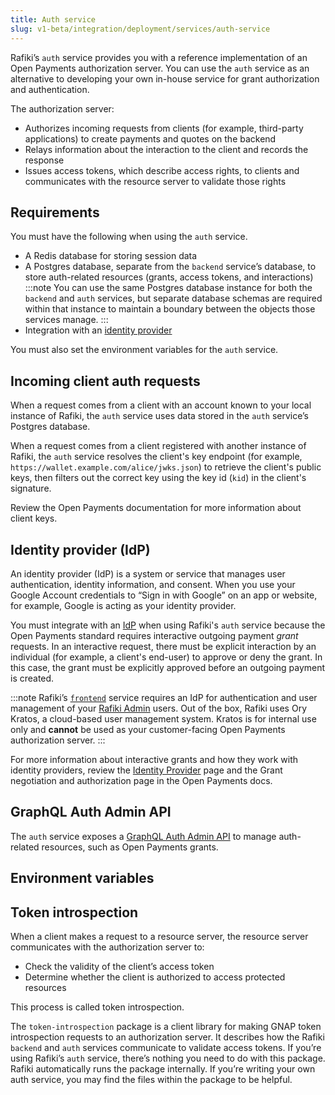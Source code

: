 ```yaml
---
title: Auth service
slug: v1-beta/integration/deployment/services/auth-service
---
```



Rafiki’s <LinkOut href="https://github.com/interledger/rafiki/tree/main/packages/auth">`auth`</LinkOut> service provides you with a reference implementation of an Open Payments authorization server. You can use the `auth` service as an alternative to developing your own in-house service for grant authorization and authentication.

The authorization server:

* Authorizes incoming requests from clients (for example, third-party applications) to create payments and quotes on the backend
* Relays information about the interaction to the client and records the response
* Issues access tokens, which describe access rights, to clients and communicates with the resource server to validate those rights

## Requirements

You must have the following when using the `auth` service.

* A Redis database for storing session data
* A Postgres database, separate from the `backend` service’s database, to store auth-related resources (grants, access tokens, and interactions)
  :::note
  You can use the same Postgres database instance for both the `backend` and `auth` services, but separate database schemas are required within that instance to maintain a boundary between the objects those services manage.
  :::
* Integration with an [identity provider](#identity-provider-idp)

You must also set the environment variables for the `auth` service.

## Incoming client auth requests

When a request comes from a client with an account known to your local instance of Rafiki, the `auth` service uses data stored in the `auth` service’s Postgres database.

When a request comes from a client registered with another instance of Rafiki, the `auth` service resolves the client's key endpoint (for example, `https://wallet.example.com/alice/jwks.json`) to retrieve the client's public keys, then filters out the correct key using the key id (`kid`) in the client's signature.

Review the <LinkOut href="https://openpayments.dev/identity/client-keys/">Open Payments documentation</LinkOut> for more information about client keys.

## Identity provider (IdP)

An identity provider (IdP) is a system or service that manages user authentication, identity information, and consent. When you use your Google Account credentials to “Sign in with Google” on an app or website, for example, Google is acting as your identity provider.

You must integrate with an [IdP](/v1-beta/integration/requirements/open-payments/idp) when using Rafiki's `auth` service because the Open Payments standard requires interactive outgoing payment *grant* requests. In an interactive request, there must be explicit interaction by an individual (for example, a client's end-user) to approve or deny the grant. In this case, the grant must be explicitly approved before an outgoing payment is created.

:::note
Rafiki’s [`frontend`](/v1-beta/integration/deployment/services/frontend-service) service requires an IdP for authentication and user management of your [Rafiki Admin](/v1-beta/admin/admin-user-guide) users. Out of the box, Rafiki uses Ory Kratos, a cloud-based user management system. Kratos is for internal use only and **cannot** be used as your customer-facing Open Payments authorization server.
:::

For more information about interactive grants and how they work with identity providers, review the [Identity Provider](/v1-beta/integration/requirements/open-payments/idp) page and the <LinkOut href="https://openpayments.dev/identity/grants/">Grant negotiation and authorization</LinkOut> page in the Open Payments docs.

## GraphQL Auth Admin API

The `auth` service exposes a [GraphQL Auth Admin API](/v1-beta/apis/graphql/admin-api-overview#auth-admin-api) to manage auth-related resources, such as Open Payments grants.

## Environment variables

<Auth />

## Token introspection

When a client makes a request to a resource server, the resource server communicates with the authorization server to:

* Check the validity of the client’s access token
* Determine whether the client is authorized to access protected resources

This process is called token introspection.

The `token-introspection` <LinkOut href="https://github.com/interledger/rafiki/tree/main/packages">package</LinkOut> is a client library for making <LinkOut href="https://datatracker.ietf.org/doc/draft-ietf-gnap-core-protocol/">GNAP</LinkOut> token introspection requests to an authorization server. It describes how the Rafiki `backend` and `auth` services communicate to validate access tokens. If you’re using Rafiki’s `auth` service, there’s nothing you need to do with this package. Rafiki automatically runs the package internally. If you’re writing your own auth service, you may find the files within the package to be helpful.
